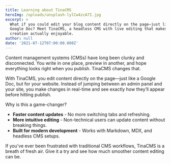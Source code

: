 ```yaml
---
title: Learning about TinaCMS
heroImg: /uploads/unsplash-lylCw4zcA7I.jpg
excerpt: >
  What if you could edit your blog content directly on the page—just like a
  Google Doc? Meet TinaCMS, a headless CMS with live editing that makes content
  creation actually enjoyable.
author: null
date: '2021-07-12T07:00:00.000Z'
---
```



Content management systems (CMSs) have long been clunky and disconnected. You write in one place, preview in another, and hope everything looks right when you publish. TinaCMS changes that.

With TinaCMS, you edit content directly on the page—just like a Google Doc, but for your website. Instead of jumping between an admin panel and your site, you make changes in real-time and see exactly how they’ll appear before hitting publish.

Why is this a game-changer?

- **Faster content updates** - No more switching tabs and refreshing.
- **More intuitive editing** - Non-technical users can update content without breaking things.
- **Built for modern development** - Works with Markdown, MDX, and headless CMS setups.

If you've ever been frustrated with traditional CMS workflows, TinaCMS is a breath of fresh air. Give it a try and see how much smoother content editing can be.
